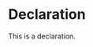 # Declaration

This is a declaration.

\tableofcontents
\listoftables
\listoffigures

\let\mainmatter\mainmattertmp
\mainmatter
